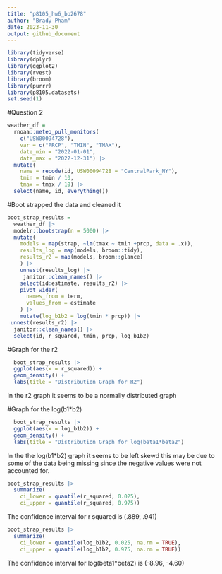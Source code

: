 ```yaml
---
title: "p8105_hw6_bp2678"
author: "Brady Pham"
date: 2023-11-30
output: github_document
---
```

```r
library(tidyverse)
library(dplyr)
library(ggplot2)
library(rvest)
library(broom)
library(purrr)
library(p8105.datasets)
set.seed(1)
```

#Question 2 

```r
weather_df = 
  rnoaa::meteo_pull_monitors(
    c("USW00094728"),
    var = c("PRCP", "TMIN", "TMAX"), 
    date_min = "2022-01-01",
    date_max = "2022-12-31") |>
  mutate(
    name = recode(id, USW00094728 = "CentralPark_NY"),
    tmin = tmin / 10,
    tmax = tmax / 10) |>
  select(name, id, everything())
```

#Boot strapped the data and cleaned it

```r

boot_strap_results = 
  weather_df |> 
  modelr::bootstrap(n = 5000) |> 
  mutate(
    models = map(strap, ~lm(tmax ~ tmin +prcp, data = .x)),
    results_log = map(models, broom::tidy),
    results_r2 = map(models, broom::glance)
    ) |> 
    unnest(results_log) |> 
     janitor::clean_names() |> 
    select(id:estimate, results_r2) |> 
    pivot_wider(
      names_from = term,
      values_from = estimate
    ) |> 
    mutate(log_b1b2 = log(tmin * prcp)) |> 
 unnest(results_r2) |> 
  janitor::clean_names() |> 
  select(id, r_squared, tmin, prcp, log_b1b2)

```

#Graph for the r2
```r
  boot_strap_results |> 
  ggplot(aes(x = r_squared)) + 
  geom_density() +
  labs(title = "Distribution Graph for R2")
```
In the r2 graph it seems to be a normally distributed graph 


#Graph for the log(b1*b2)
```r
  boot_strap_results |> 
  ggplot(aes(x = log_b1b2)) + 
  geom_density() +
  labs(title = "Distribution Graph for log(beta1*beta2")
```
In the the log(b1*b2) graph it seems to be left skewd this may be due to some of the data being missing since the negative values were not accounted for. 

```r
boot_strap_results |> 
  summarize(
    ci_lower = quantile(r_squared, 0.025), 
    ci_upper = quantile(r_squared, 0.975))
```
The confidence interval for r squared is (.889, .941)

```r
boot_strap_results |> 
  summarize(
    ci_lower = quantile(log_b1b2, 0.025, na.rm = TRUE), 
    ci_upper = quantile(log_b1b2, 0.975, na.rm = TRUE))
```
The confidence interval for log(beta1*beta2) is (-8.96, -4.60)



















